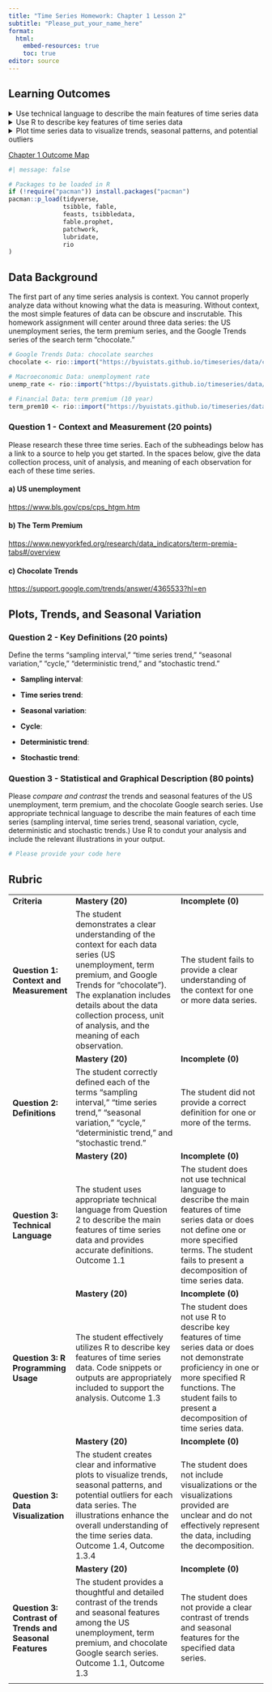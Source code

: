 ```yaml
---
title: "Time Series Homework: Chapter 1 Lesson 2"
subtitle: "Please_put_your_name_here"
format: 
  html:
    embed-resources: true
    toc: true
editor: source
---
```


## Learning Outcomes

<details>

<summary>Use technical language to describe the main features of time series data</summary>
-   Define time series analysis
-   Define time series
-   Define sampling interval
-   Define serial dependence or autocorrelation
-   Define a time series trend
-   Define seasonal variation
-   Define cycle
-   Differentiate between deterministic and stochastic trends
</details>

<details>

<summary>Use R to describe key features of time series data</summary>
-   Create a seasonal summmary of a time series
</details>

<details>

<summary>Plot time series data to visualize trends, seasonal patterns, and potential outliers</summary>
-   Plot a "ts" object
-   Make boxplots to examine distribution of values within each season
</details>

[Chapter 1 Outcome Map](https://docs.google.com/spreadsheets/d/1iYftJo380M2d9rV-KexgEaCjkKbqK3Ip7uEdn-Y15B4/edit?usp=sharing)

```r
#| message: false

# Packages to be loaded in R
if (!require("pacman")) install.packages("pacman")
pacman::p_load(tidyverse, 
               tsibble, fable,
               feasts, tsibbledata,
               fable.prophet,
               patchwork,
               lubridate, 
               rio 
)
```

## Data Background

The first part of any time series analysis is context. You cannot properly analyze data without knowing what the data is measuring. Without context, the most simple features of data can be obscure and inscrutable. This homework assignment will center around three data series: the US unemployment series, the term premium series, and the Google Trends series of the search term "chocolate."

```r
# Google Trends Data: chocolate searches
chocolate <- rio::import("https://byuistats.github.io/timeseries/data/chocolate.csv")

# Macroeconomic Data: unemployment rate
unemp_rate <- rio::import("https://byuistats.github.io/timeseries/data/unemp_rate.csv")

# Financial Data: term premium (10 year)
term_prem10 <- rio::import("https://byuistats.github.io/timeseries/data/term_prem10.csv")
```

### Question 1 - Context and Measurement (20 points)

Please research these three time series. Each of the subheadings below has a link to a source to help you get started. In the spaces below, give the data collection process, unit of analysis, and meaning of each observation for each of these time series.

#### a) US unemployment

<https://www.bls.gov/cps/cps_htgm.htm>

::: {.callout-note title="Answer" icon="false"}
<!-- Delete this and put your answer here. The three colons mark the end of your answer. -->
:::

#### b) The Term Premium

<https://www.newyorkfed.org/research/data_indicators/term-premia-tabs#/overview>

::: {.callout-note title="Answer" icon="false"}
<!-- Delete this and put your answer here. The three colons mark the end of your answer. -->
:::

#### c) Chocolate Trends

<https://support.google.com/trends/answer/4365533?hl=en>

::: {.callout-note title="Answer" icon="false"}
<!-- Delete this and put your answer here. The three colons mark the end of your answer. -->
:::

## Plots, Trends, and Seasonal Variation

### Question 2 - Key Definitions (20 points)

Define the terms "sampling interval," "time series trend," "seasonal variation," "cycle," "deterministic trend," and "stochastic trend."

::: {.callout-note title="Answer" icon="false"}
-   **Sampling interval**: <!-- Delete this and put your answer here. -->

-   **Time series trend**: <!-- Delete this and put your answer here. -->

-   **Seasonal variation**: <!-- Delete this and put your answer here. -->

-   **Cycle**: <!-- Delete this and put your answer here. -->

-   **Deterministic trend**: <!-- Delete this and put your answer here. -->

-   **Stochastic trend**: <!-- Delete this and put your answer here. -->
:::

### Question 3 - Statistical and Graphical Description (80 points)

Please *compare and contrast* the trends and seasonal features of the US unemployment, term premium, and the chocolate Google search series. Use appropriate technical language to describe the main features of each time series (sampling interval, time series trend, seasonal variation, cycle, deterministic and stochastic trends.) Use R to condut your analysis and include the relevant illustrations in your output.

::: {.callout-note title="Answer" icon="false"}
```r
# Please provide your code here

```

<!-- Delete this and put your written answer here. The three colons mark the end of your answer. -->
:::

## Rubric

+---------------------------------------------------------------+-----------------------------------------------------------------------------------------------------------------------------------------------------------------------------------------------------------------------------------------------------------------------------------+---------------------------------------------------------------------------------------------------------------------------------------------------------------------------------------------------------------------+
| **Criteria**                                                  | **Mastery (20)**                                                                                                                                                                                                                                                                  | **Incomplete (0)**                                                                                                                                                                                                  |
+---------------------------------------------------------------+-----------------------------------------------------------------------------------------------------------------------------------------------------------------------------------------------------------------------------------------------------------------------------------+---------------------------------------------------------------------------------------------------------------------------------------------------------------------------------------------------------------------+
| #### **Question 1: Context and Measurement**                  | The student demonstrates a clear understanding of the context for each data series (US unemployment, term premium, and Google Trends for "chocolate"). The explanation includes details about the data collection process, unit of analysis, and the meaning of each observation. | The student fails to provide a clear understanding of the context for one or more data series.                                                                                                                      |
+---------------------------------------------------------------+-----------------------------------------------------------------------------------------------------------------------------------------------------------------------------------------------------------------------------------------------------------------------------------+---------------------------------------------------------------------------------------------------------------------------------------------------------------------------------------------------------------------+
|                                                               | **Mastery (20)**                                                                                                                                                                                                                                                                  | **Incomplete (0)**                                                                                                                                                                                                  |
+---------------------------------------------------------------+-----------------------------------------------------------------------------------------------------------------------------------------------------------------------------------------------------------------------------------------------------------------------------------+---------------------------------------------------------------------------------------------------------------------------------------------------------------------------------------------------------------------+
| #### **Question 2: Definitions**                              | The student correctly defined each of the terms "sampling interval," "time series trend," "seasonal variation," "cycle," "deterministic trend," and "stochastic trend."                                                                                                           | The student did not provide a correct definition for one or more of the terms.                                                                                                                                      |
+---------------------------------------------------------------+-----------------------------------------------------------------------------------------------------------------------------------------------------------------------------------------------------------------------------------------------------------------------------------+---------------------------------------------------------------------------------------------------------------------------------------------------------------------------------------------------------------------+
|                                                               | **Mastery (20)**                                                                                                                                                                                                                                                                  | **Incomplete (0)**                                                                                                                                                                                                  |
+---------------------------------------------------------------+-----------------------------------------------------------------------------------------------------------------------------------------------------------------------------------------------------------------------------------------------------------------------------------+---------------------------------------------------------------------------------------------------------------------------------------------------------------------------------------------------------------------+
| #### **Question 3: Technical Language**                       | The student uses appropriate technical language from Question 2 to describe the main features of time series data and provides accurate definitions. Outcome 1.1                                                                                                                  | The student does not use technical language to describe the main features of time series data or does not define one or more specified terms. The student fails to present a decomposition of time series data.     |
+---------------------------------------------------------------+-----------------------------------------------------------------------------------------------------------------------------------------------------------------------------------------------------------------------------------------------------------------------------------+---------------------------------------------------------------------------------------------------------------------------------------------------------------------------------------------------------------------+
|                                                               | **Mastery (20)**                                                                                                                                                                                                                                                                  | **Incomplete (0)**                                                                                                                                                                                                  |
+---------------------------------------------------------------+-----------------------------------------------------------------------------------------------------------------------------------------------------------------------------------------------------------------------------------------------------------------------------------+---------------------------------------------------------------------------------------------------------------------------------------------------------------------------------------------------------------------+
| #### **Question 3: R Programming Usage**                      | The student effectively utilizes R to describe key features of time series data. Code snippets or outputs are appropriately included to support the analysis. Outcome 1.3                                                                                                         | The student does not use R to describe key features of time series data or does not demonstrate proficiency in one or more specified R functions. The student fails to present a decomposition of time series data. |
+---------------------------------------------------------------+-----------------------------------------------------------------------------------------------------------------------------------------------------------------------------------------------------------------------------------------------------------------------------------+---------------------------------------------------------------------------------------------------------------------------------------------------------------------------------------------------------------------+
|                                                               | **Mastery (20)**                                                                                                                                                                                                                                                                  | **Incomplete (0)**                                                                                                                                                                                                  |
+---------------------------------------------------------------+-----------------------------------------------------------------------------------------------------------------------------------------------------------------------------------------------------------------------------------------------------------------------------------+---------------------------------------------------------------------------------------------------------------------------------------------------------------------------------------------------------------------+
| #### **Question 3: Data Visualization**                       | The student creates clear and informative plots to visualize trends, seasonal patterns, and potential outliers for each data series. The illustrations enhance the overall understanding of the time series data. Outcome 1.4, Outcome 1.3.4                                      | The student does not include visualizations or the visualizations provided are unclear and do not effectively represent the data, including the decomposition.                                                      |
+---------------------------------------------------------------+-----------------------------------------------------------------------------------------------------------------------------------------------------------------------------------------------------------------------------------------------------------------------------------+---------------------------------------------------------------------------------------------------------------------------------------------------------------------------------------------------------------------+
|                                                               | **Mastery (20)**                                                                                                                                                                                                                                                                  | **Incomplete (0)**                                                                                                                                                                                                  |
+---------------------------------------------------------------+-----------------------------------------------------------------------------------------------------------------------------------------------------------------------------------------------------------------------------------------------------------------------------------+---------------------------------------------------------------------------------------------------------------------------------------------------------------------------------------------------------------------+
| #### **Question 3: Contrast of Trends and Seasonal Features** | The student provides a thoughtful and detailed contrast of the trends and seasonal features among the US unemployment, term premium, and chocolate Google search series. Outcome 1.1, Outcome 1.3                                                                                 | The student does not provide a clear contrast of trends and seasonal features for the specified data series.                                                                                                        |
+---------------------------------------------------------------+-----------------------------------------------------------------------------------------------------------------------------------------------------------------------------------------------------------------------------------------------------------------------------------+---------------------------------------------------------------------------------------------------------------------------------------------------------------------------------------------------------------------+
|                                                               |                                                                                                                                                                                                                                                                                   |                                                                                                                                                                                                                     |
+---------------------------------------------------------------+-----------------------------------------------------------------------------------------------------------------------------------------------------------------------------------------------------------------------------------------------------------------------------------+---------------------------------------------------------------------------------------------------------------------------------------------------------------------------------------------------------------------+
